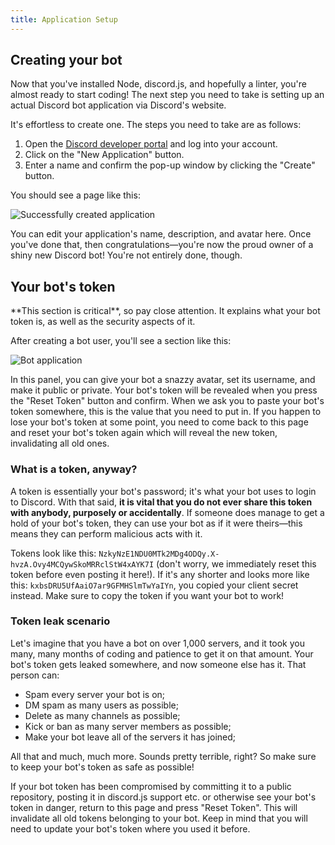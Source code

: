 ```yaml
---
title: Application Setup
---
```


## Creating your bot

Now that you've installed Node, discord.js, and hopefully a linter, you're almost ready to start coding! The next step you need to take is setting up an actual Discord bot application via Discord's website.

It's effortless to create one. The steps you need to take are as follows:

1. Open the [Discord developer portal](https://discord.com/developers/applications) and log into your account.
2. Click on the "New Application" button.
3. Enter a name and confirm the pop-up window by clicking the "Create" button.

You should see a page like this:

![Successfully created application](./images/create-app.png)

You can edit your application's name, description, and avatar here. Once you've done that, then congratulations—you're now the proud owner of a shiny new Discord bot! You're not entirely done, though.

## Your bot's token

<Callout type="error" title="Important">
	**This section is critical**, so pay close attention. It explains what your bot token is, as well as the security
	aspects of it.
</Callout>

After creating a bot user, you'll see a section like this:

![Bot application](./images/created-bot.png)

In this panel, you can give your bot a snazzy avatar, set its username, and make it public or private. Your bot's token will be revealed when you press the "Reset Token" button and confirm. When we ask you to paste your bot's token somewhere, this is the value that you need to put in. If you happen to lose your bot's token at some point, you need to come back to this page and reset your bot's token again which will reveal the new token, invalidating all old ones.

### What is a token, anyway?

A token is essentially your bot's password; it's what your bot uses to login to Discord. With that said, **it is vital that you do not ever share this token with anybody, purposely or accidentally**. If someone does manage to get a hold of your bot's token, they can use your bot as if it were theirs—this means they can perform malicious acts with it.

Tokens look like this: `NzkyNzE1NDU0MTk2MDg4ODQy.X-hvzA.Ovy4MCQywSkoMRRclStW4xAYK7I` (don't worry, we immediately reset this token before even posting it here!). If it's any shorter and looks more like this: `kxbsDRU5UfAaiO7ar9GFMHSlmTwYaIYn`, you copied your client secret instead. Make sure to copy the token if you want your bot to work!

### Token leak scenario

Let's imagine that you have a bot on over 1,000 servers, and it took you many, many months of coding and patience to get it on that amount. Your bot's token gets leaked somewhere, and now someone else has it. That person can:

- Spam every server your bot is on;
- DM spam as many users as possible;
- Delete as many channels as possible;
- Kick or ban as many server members as possible;
- Make your bot leave all of the servers it has joined;

All that and much, much more. Sounds pretty terrible, right? So make sure to keep your bot's token as safe as possible!

<Callout type="error" title="Resetting Your Application Token">
	If your bot token has been compromised by committing it to a public repository, posting it in discord.js support etc.
	or otherwise see your bot's token in danger, return to this page and press "Reset Token". This will invalidate all old
	tokens belonging to your bot. Keep in mind that you will need to update your bot's token where you used it before.
</Callout>
